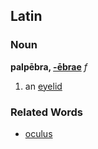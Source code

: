 ==Latin==
===Noun===
'''palpēbra, [[Wiktionary Appendix:Latin first declension|-ēbrae]]''' ''f''

#an [[eyelid]]
===Related Words===
*[[oculus]]